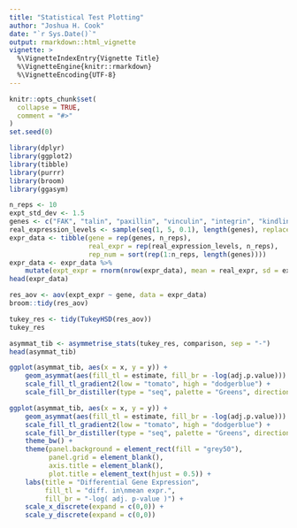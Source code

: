 ```yaml
---
title: "Statistical Test Plotting"
author: "Joshua H. Cook"
date: "`r Sys.Date()`"
output: rmarkdown::html_vignette
vignette: >
  %\VignetteIndexEntry{Vignette Title}
  %\VignetteEngine{knitr::rmarkdown}
  %\VignetteEncoding{UTF-8}
---
```


```r
knitr::opts_chunk$set(
  collapse = TRUE,
  comment = "#>"
)
set.seed(0)
```

```r
library(dplyr)
library(ggplot2)
library(tibble)
library(purrr)
library(broom)
library(ggasym)
```


```r
n_reps <- 10
expt_std_dev <- 1.5
genes <- c("FAK", "talin", "paxillin", "vinculin", "integrin", "kindlin")
real_expression_levels <- sample(seq(1, 5, 0.1), length(genes), replace = TRUE)
expr_data <- tibble(gene = rep(genes, n_reps),
                    real_expr = rep(real_expression_levels, n_reps),
                    rep_num = sort(rep(1:n_reps, length(genes))))
expr_data <- expr_data %>%
    mutate(expt_expr = rnorm(nrow(expr_data), mean = real_expr, sd = expt_std_dev))
head(expr_data)
```

```r
res_aov <- aov(expt_expr ~ gene, data = expr_data)
broom::tidy(res_aov)
```

```r
tukey_res <- tidy(TukeyHSD(res_aov))
tukey_res
```

```r
asymmat_tib <- asymmetrise_stats(tukey_res, comparison, sep = "-")
head(asymmat_tib)
```

```r
ggplot(asymmat_tib, aes(x = x, y = y)) +
    geom_asymmat(aes(fill_tl = estimate, fill_br = -log(adj.p.value))) +
    scale_fill_tl_gradient2(low = "tomato", high = "dodgerblue") +
    scale_fill_br_distiller(type = "seq", palette = "Greens", direction = 1)
```

```r
ggplot(asymmat_tib, aes(x = x, y = y)) +
    geom_asymmat(aes(fill_tl = estimate, fill_br = -log(adj.p.value))) +
    scale_fill_tl_gradient2(low = "tomato", high = "dodgerblue") +
    scale_fill_br_distiller(type = "seq", palette = "Greens", direction = 1) +
    theme_bw() +
    theme(panel.background = element_rect(fill = "grey50"),
          panel.grid = element_blank(),
          axis.title = element_blank(),
          plot.title = element_text(hjust = 0.5)) +
    labs(title = "Differential Gene Expression",
         fill_tl = "diff. in\nmean expr.",
         fill_br = "-log( adj. p-value )") +
    scale_x_discrete(expand = c(0,0)) +
    scale_y_discrete(expand = c(0,0))
```
